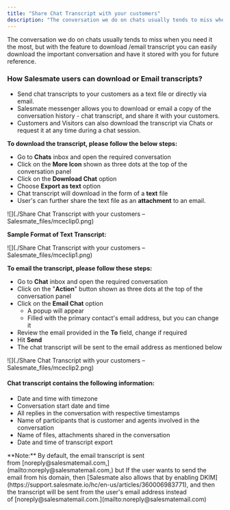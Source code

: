 ```yaml
---
title: "Share Chat Transcript with your customers"
description: "The conversation we do on chats usually tends to miss when you need it the most, but with the feature to download /email transcript you can easily dow..."
---
```


The conversation we do on chats usually tends to miss when you need it the most, but with the feature to download /email transcript you can easily download the important conversation and have it stored with you for future reference.

### How Salesmate users can download or Email transcripts?

*   Send chat transcripts to your customers as a text file or directly via email.
*   Salesmate messenger allows you to download or email a copy of the conversation history - chat transcript, and share it with your customers.
*   Customers and Visitors can also download the transcript via Chats or request it at any time during a chat session.

**To download the transcript, please follow the below steps:**

*   Go to **Chats** inbox and open the required conversation
*   Click on the **More Icon** shown as three dots at the top of the conversation panel
*   Click on the **Download Chat** option
*   Choose **Export as text** option
*   Chat transcript will download in the form of a **text** file
*   User's can further share the text file as an **attachment** to an email.

![](./Share Chat Transcript with your customers – Salesmate_files/mceclip0.png)

**Sample Format of Text Transcript:**

![](./Share Chat Transcript with your customers – Salesmate_files/mceclip1.png)

**To email the transcript, please follow these steps:**  

*   Go to **Chat** inbox and open the required conversation
*   Click on the "**Action**" button shown as three dots at the top of the conversation panel
*   Click on the **Email Chat** option
    *   A popup will appear
    *   Filled with the primary contact's email address, but you can change it
*   Review the email provided in the **To** field, change if required
*   Hit **Send**
*   The chat transcript will be sent to the email address as mentioned below

![](./Share Chat Transcript with your customers – Salesmate_files/mceclip2.png)

#### **Chat transcript contains the following information:**

*   Date and time with timezone
*   Conversation start date and time
*   All replies in the conversation with respective timestamps
*   Name of participants that is customer and agents involved in the conversation
*   Name of files, attachments shared in the conversation
*   Date and time of transcript export

<Note>
**Note:** By default, the email transcript is sent from [noreply@salesmatemail.com,](mailto:noreply@salesmatemail.com,) but If the user wants to send the email from his domain, then [Salesmate also allows that by enabling DKIM](https://support.salesmate.io/hc/en-us/articles/360006983771), and then the transcript will be sent from the user's email address instead of [noreply@salesmatemail.com.](mailto:noreply@salesmatemail.com)
</Note>